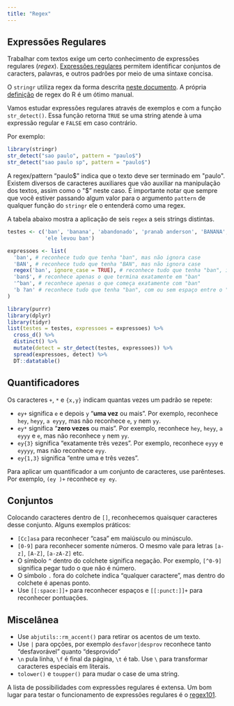 ```yaml
---
title: "Regex"
---
```


## Expressões Regulares

Trabalhar com textos exige um certo conhecimento de expressões regulares (*regex*).
[Expressões regulares](https://pt.wikipedia.org/wiki/Express%C3%A3o_regular) permitem
identificar conjuntos de caracters, palavras, e outros padrões por meio de uma sintaxe
concisa. 

O `stringr` utiliza regex da forma descrita [neste documento](http://www.gagolewski.com/software/stringi/manual/?manpage=stringi-search-regex). 
A própria [definição](https://stat.ethz.ch/R-manual/R-devel/library/base/html/regex.html) de 
regex do R é um ótimo manual.

Vamos estudar expressões regulares através de exemplos e com a função `str_detect()`. 
Essa função retorna `TRUE` se uma string atende à uma expressão regular e `FALSE` 
em caso contrário.

Por exemplo:

```r
library(stringr)
str_detect("sao paulo", pattern = "paulo$")
str_detect("sao paulo sp", pattern = "paulo$")
```

A regex/pattern "paulo$" indica que o texto deve ser terminado em "paulo". Existem 
diversos de caracteres auxiliares que vão auxiliar na manipulação dos textos, assim como
o "$" neste caso. É importante notar que sempre que você estiver passando algum
valor para o argumento `pattern` de qualquer função do `stringr` ele o entenderá
como uma regex. 

A tabela abaixo mostra a aplicação de seis `regex` a seis strings distintas.

```r
testes <- c('ban', 'banana', 'abandonado', 'pranab anderson', 'BANANA', 
            'ele levou ban')

expressoes <- list(
  'ban', # reconhece tudo que tenha "ban", mas não ignora case
  'BAN', # reconhece tudo que tenha "BAN", mas não ignora case
  regex('ban', ignore_case = TRUE), # reconhece tudo que tenha "ban", ignorando case
  'ban$', # reconhece apenas o que termina exatamente em "ban"
  '^ban', # reconhece apenas o que começa exatamente com "ban"
  'b ?an' # reconhece tudo que tenha "ban", com ou sem espaço entre o "b" e o "a"
)
```

```r
library(purrr)
library(dplyr)
library(tidyr)
list(testes = testes, expressoes = expressoes) %>%
  cross_d() %>%
  distinct() %>%
  mutate(detect = str_detect(testes, expressoes)) %>%
  spread(expressoes, detect) %>%
  DT::datatable()
```

## Quantificadores

Os caracteres `+`, `*` e `{x,y}` indicam quantas vezes um padrão se repete:

- `ey+` significa `e` e depois `y` "**uma vez** ou mais". Por exemplo, reconhece `hey`, `heyy`, `a eyyy`, mas não reconhece `e`, `y` nem `yy`.
- `ey*` significa "**zero vezes** ou mais". Por exemplo, reconhece `hey`, `heyy`, `a eyyy` e `e`, mas não reconhece `y` nem `yy`.
- `ey{3}` significa "exatamente três vezes". Por exemplo, reconhece `eyyy` e `eyyyy`, mas não reconhece `eyy`.
- `ey{1,3}` significa "entre uma e três vezes".

Para aplicar um quantificador a um conjunto de caracteres, use parênteses. Por exemplo, `(ey )+` reconhece `ey ey `.

## Conjuntos

Colocando caracteres dentro de `[]`, reconhecemos quaisquer caracteres desse conjunto. Alguns exemplos práticos:

- `[Cc]asa` para reconhecer "casa" em maiúsculo ou minúsculo.
- `[0-9]` para reconhecer somente números. O mesmo vale para letras `[a-z]`, `[A-Z]`, `[a-zA-Z]` etc.
- O símbolo `^` dentro do colchete significa negação. Por exemplo, `[^0-9]` significa pegar tudo o que não é número.
- O símbolo `.` fora do colchete indica "qualquer caractere", mas dentro do colchete é apenas ponto.
- Use `[[:space:]]+` para reconhecer espaços e `[[:punct:]]+` para reconhecer pontuações.

## Miscelânea

- Use `abjutils::rm_accent()` para retirar os acentos de um texto.
- Use `|` para opções, por exemplo `desfavor|desprov` reconhece tanto "desfavorável" quanto "desprovido"
- `\n` pula linha, `\f` é final da página, `\t` é tab. Use `\` para transformar caracteres especiais em literais.
- `tolower()` e `toupper()` para mudar o case de uma string. 

A lista de possibilidades com expressões regulares é extensa. 
Um bom lugar para testar o funcionamento de expressões regulares é o [regex101](https://regex101.com/).


